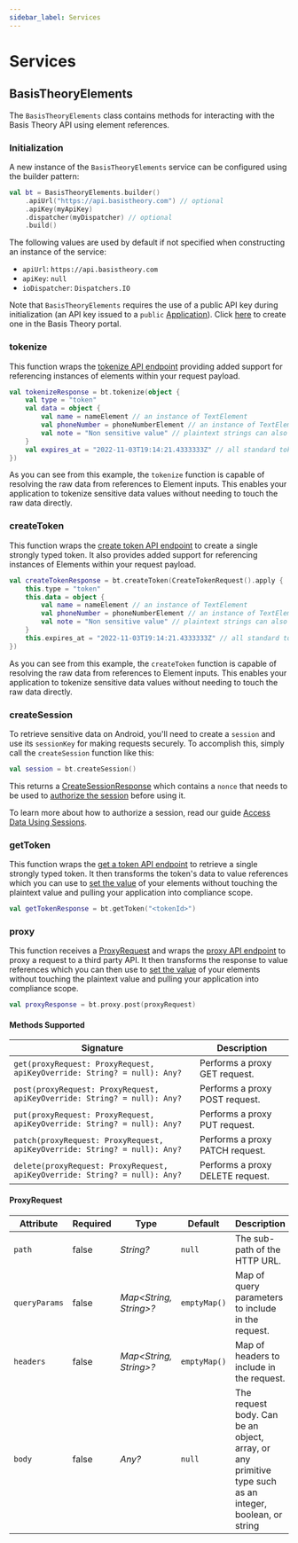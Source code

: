 ```yaml
---
sidebar_label: Services
---
```


# Services

## BasisTheoryElements

The `BasisTheoryElements` class contains methods for interacting with the Basis Theory API using element references.

### Initialization

A new instance of the `BasisTheoryElements` service can be configured using the builder pattern:

```kotlin showLineNumbers
val bt = BasisTheoryElements.builder()
    .apiUrl("https://api.basistheory.com") // optional
    .apiKey(myApiKey)
    .dispatcher(myDispatcher) // optional
    .build()
```

The following values are used by default if not specified when constructing an instance of the service:
- `apiUrl`: `https://api.basistheory.com`
- `apiKey`: `null`
- `ioDispatcher`: `Dispatchers.IO`

Note that `BasisTheoryElements` requires the use of a public API key during initialization
(an API key issued to a `public` [Application](/docs/concepts/access-controls#what-are-applications)).
Click [here](https://portal.basistheory.com/applications/create?permissions=token%3Acreate&type=public.)
to create one in the Basis Theory portal.

### tokenize

This function wraps the [tokenize API endpoint](/docs/api/tokens/tokenize)
providing added support for referencing instances of elements within your request payload.

```kotlin showLineNumbers
val tokenizeResponse = bt.tokenize(object {
    val type = "token"
    val data = object {
        val name = nameElement // an instance of TextElement
        val phoneNumber = phoneNumberElement // an instance of TextElement
        val note = "Non sensitive value" // plaintext strings can also be included in the token body
    }
    val expires_at = "2022-11-03T19:14:21.4333333Z" // all standard token attributes are supported
})
```

As you can see from this example, the `tokenize` function is capable of resolving the raw data
from references to Element inputs. This enables your application to tokenize sensitive data values without
needing to touch the raw data directly.

### createToken

This function wraps the [create token API endpoint](/docs/api/tokens/tokenize#create-token) to
create a single strongly typed token. It also provides added support for referencing
instances of Elements within your request payload.

```kotlin showLineNumbers
val createTokenResponse = bt.createToken(CreateTokenRequest().apply {
    this.type = "token"
    this.data = object {
        val name = nameElement // an instance of TextElement
        val phoneNumber = phoneNumberElement // an instance of TextElement
        val note = "Non sensitive value" // plaintext strings can also be included in the token body
    }
    this.expires_at = "2022-11-03T19:14:21.4333333Z" // all standard token attributes are supported
})
```

As you can see from this example, the `createToken` function is capable of resolving the raw data
from references to Element inputs. This enables your application to tokenize sensitive data values without
needing to touch the raw data directly.

### createSession

To retrieve sensitive data on Android, you'll need to create a `session` and use its `sessionKey` for making requests securely.
To accomplish this, simply call the `createSession` function like this:

```kotlin showLineNumbers
val session = bt.createSession()
```

This returns a [CreateSessionResponse](/docs/api/applications/sessions#create-session-response-object)
which contains a `nonce` that needs to be used to [authorize the session](/docs/api/applications/sessions#authorize-session) before using it.

To learn more about how to authorize a session, read our guide [Access Data Using Sessions](/docs/guides/govern/sessions).

### getToken

This function wraps the [get a token API endpoint](/docs/api/tokens/#get-a-token) to
retrieve a single strongly typed token. It then transforms the token's data to
value references which you can use to [set the value](/docs/sdks/mobile/android/types#methods) of your elements without touching
the plaintext value and pulling your application into compliance scope.

```kotlin showLineNumbers
val getTokenResponse = bt.getToken("<tokenId>")
```

### proxy

This function receives a [ProxyRequest](/docs/sdks/mobile/android/services#proxyrequest) and wraps the [proxy API endpoint](/docs/api/proxies/invoke-proxy) to
proxy a request to a third party API. It then transforms the response to
value references which you can then use to [set the value](/docs/sdks/mobile/android/types#methods) of your elements without touching
the plaintext value and pulling your application into compliance scope.

```kotlin showLineNumbers
val proxyResponse = bt.proxy.post(proxyRequest)
```

#### Methods Supported

| Signature                                                                  | Description                      |
|----------------------------------------------------------------------------|----------------------------------|
| `get(proxyRequest: ProxyRequest, apiKeyOverride: String? = null): Any?`    | Performs a proxy GET request.    |
| `post(proxyRequest: ProxyRequest, apiKeyOverride: String? = null): Any?`   | Performs a proxy POST request.   |
| `put(proxyRequest: ProxyRequest, apiKeyOverride: String? = null): Any?`    | Performs a proxy PUT request.    |
| `patch(proxyRequest: ProxyRequest, apiKeyOverride: String? = null): Any?`  | Performs a proxy PATCH request.  |
| `delete(proxyRequest: ProxyRequest, apiKeyOverride: String? = null): Any?` | Performs a proxy DELETE request. |

#### ProxyRequest

| Attribute     | Required | Type                   | Default      | Description                                                                                             |
|---------------|----------|------------------------|--------------|---------------------------------------------------------------------------------------------------------|
| `path`        | false    | _String?_              | `null`       | The sub-path of the HTTP URL.                                                                           |
| `queryParams` | false    | _Map<String, String>?_ | `emptyMap()` | Map of query parameters to include in the request.                                                      |
| `headers`     | false    | _Map<String, String>?_ | `emptyMap()` | Map of headers to include in the request.                                                               |
| `body`        | false    | _Any?_                 | `null`       | The request body. Can be an object, array, or any primitive type such as an integer, boolean, or string |
